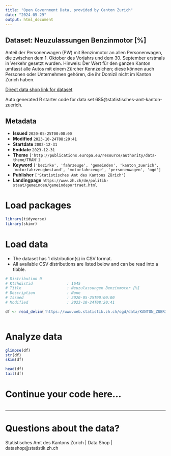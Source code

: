 ```yaml
---
title: "Open Government Data, provided by Canton Zurich"
date: "2024-05-29"
output: html_document
---
```


## Dataset: Neuzulassungen Benzinmotor [%]

Anteil der Personenwagen (PW) mit Benzinmotor an allen Personenwagen, die zwischen dem 1. Oktober des Vorjahrs und dem 30. September erstmals in Verkehr gesetzt wurden. Hinweis: Der Wert für den ganzen Kanton umfasst alle Autos mit einem Zürcher Kennzeichen; diese können auch Personen oder Unternehmen gehören, die ihr Domizil nicht im Kanton Zürich haben.

[Direct data shop link for dataset](https://www.zh.ch/de/politik-staat/statistik-daten/datenkatalog.html#/datasets/685@statistisches-amt-kanton-zuerich)

Auto generated R starter code for data set 685@statistisches-amt-kanton-zuerich.

## Metadata

- **Issued** `2020-05-25T00:00:00`
- **Modified** `2023-10-24T08:20:41`
- **Startdate** `2002-12-31`
- **Enddate** `2023-12-31`
- **Theme** `['http://publications.europa.eu/resource/authority/data-theme/TRAN']`
- **Keyword** `['bezirke', 'fahrzeuge', 'gemeinden', 'kanton_zuerich', 'motorfahrzeugbestand', 'motorfahrzeuge', 'personenwagen', 'ogd']`
- **Publisher** `['Statistisches Amt des Kantons Zürich']`
- **Landingpage** `https://www.zh.ch/de/politik-staat/gemeinden/gemeindeportraet.html`


# Load packages

```r

library(tidyverse)
library(skimr)

```

# Load data

-   The dataset has 1 distribution(s) in CSV format.
-   All available CSV distributions are listed below and can be read into a tibble.

```r

# Distribution 0
# Ktzhdistid               : 1645
# Title                    : Neuzulassungen Benzinmotor [%]
# Description              : None
# Issued                   : 2020-05-25T00:00:00
# Modified                 : 2023-10-24T08:20:41

df <- read_delim('https://www.web.statistik.zh.ch/ogd/data/KANTON_ZUERICH_609.csv')



```

# Analyze data

```r

glimpse(df)
str(df)
skim(df)

head(df)
tail(df)

```

# Continue your code here...

```r

```

------------------------------------------------------------------------

# Questions about the data?

Statistisches Amt des Kantons Zürich | Data Shop | datashop@statistik.zh.ch
